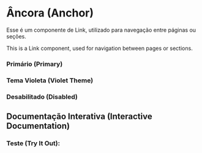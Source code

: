 
<Meta of={LinkStories} />

# Âncora (Anchor)

Esse é um componente de Link, utilizado para navegação entre páginas ou seções.

This is a Link component, used for navigation between pages or sections.

### Primário (Primary)
<Canvas of={LinkStories.Primary} />

### Tema Violeta (Violet Theme)
<Canvas of={LinkStories.Violet} />

### Desabilitado (Disabled)
<Canvas of={LinkStories.Disabled} />

## Documentação Interativa (Interactive Documentation)

### Teste (Try It Out):

<Primary />
<Controls />